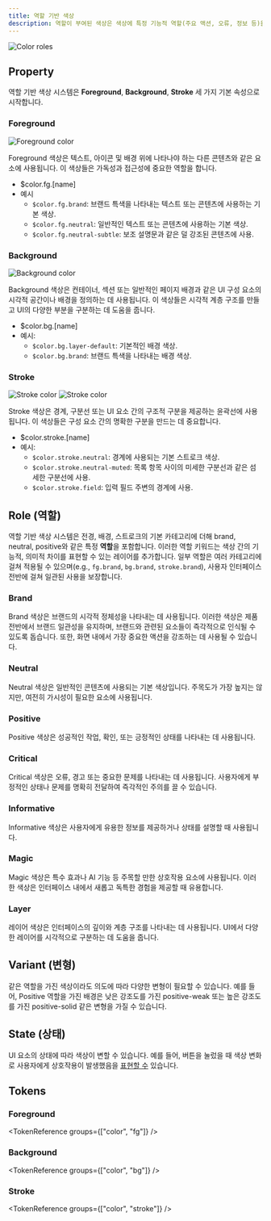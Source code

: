 ```yaml
---
title: 역할 기반 색상
description: 역할이 부여된 색상은 색상에 특정 기능적 역할(주요 액션, 오류, 정보 등)을 할당하여 사용자 인터페이스 전반에 걸쳐 일관성, 명확성, 접근성을 보장합니다.
---
```


![Color roles](./color-roles.png)

## Property

역할 기반 색상 시스템은 **Foreground**, **Background**, **Stroke** 세 가지 기본 속성으로 시작합니다.

### Foreground

![Foreground color](./foreground.webp)

Foreground 색상은 텍스트, 아이콘 및 배경 위에 나타나야 하는 다른 콘텐츠와 같은 요소에 사용됩니다. 이 색상들은 가독성과 접근성에 중요한 역할을 합니다.

- $color.fg.[name]
- 예시
  - `$color.fg.brand`: 브랜드 특색을 나타내는 텍스트 또는 콘텐츠에 사용하는 기본 색상.
  - `$color.fg.neutral`: 일반적인 텍스트 또는 콘텐츠에 사용하는 기본 색상.
  - `$color.fg.neutral-subtle`: 보조 설명문과 같은 덜 강조된 콘텐츠에 사용.

### Background

![Background color](./background.webp)

Background 색상은 컨테이너, 섹션 또는 일반적인 페이지 배경과 같은 UI 구성 요소의 시각적 공간이나 배경을 정의하는 데 사용됩니다. 이 색상들은 시각적 계층 구조를 만들고 UI의 다양한 부분을 구분하는 데 도움을 줍니다.

- $color.bg.[name]
- 예시:
  - `$color.bg.layer-default`: 기본적인 배경 색상.
  - `$color.bg.brand`: 브랜드 특색을 나타내는 배경 색상.

### Stroke

![Stroke color](./stroke.webp)
![Stroke color](./stroke-2.webp)

Stroke 색상은 경계, 구분선 또는 UI 요소 간의 구조적 구분을 제공하는 윤곽선에 사용됩니다. 이 색상들은 구성 요소 간의 명확한 구분을 만드는 데 중요합니다.

- $color.stroke.[name]
- 예시:
  - `$color.stroke.neutral`: 경계에 사용되는 기본 스트로크 색상.
  - `$color.stroke.neutral-muted`: 목록 항목 사이의 미세한 구분선과 같은 섬세한 구분선에 사용.
  - `$color.stroke.field`: 입력 필드 주변의 경계에 사용.

## Role (역할)

역할 기반 색상 시스템은 전경, 배경, 스트로크의 기본 카테고리에 더해 brand, neutral, positive와 같은 특정 **역할**을 포함합니다.
이러한 역할 키워드는 색상 간의 기능적, 의미적 차이를 표현할 수 있는 레이어를 추가합니다. 일부 역할은 여러 카테고리에 걸쳐 적용될 수 있으며(e.g., `fg.brand`, `bg.brand`, `stroke.brand`), 사용자 인터페이스 전반에 걸쳐 일관된 사용을 보장합니다.

### Brand

Brand 색상은 브랜드의 시각적 정체성을 나타내는 데 사용됩니다. 이러한 색상은 제품 전반에서 브랜드 일관성을 유지하며, 브랜드와 관련된 요소들이 즉각적으로 인식될 수 있도록 돕습니다.
또한, 화면 내에서 가장 중요한 액션을 강조하는 데 사용될 수 있습니다.

### Neutral

Neutral 색상은 일반적인 콘텐츠에 사용되는 기본 색상입니다. 주목도가 가장 높지는 않지만, 여전히 가시성이 필요한 요소에 사용됩니다.

### Positive

Positive 색상은 성공적인 작업, 확인, 또는 긍정적인 상태를 나타내는 데 사용됩니다.

### Critical

Critical 색상은 오류, 경고 또는 중요한 문제를 나타내는 데 사용됩니다. 사용자에게 부정적인 상태나 문제를 명확히 전달하여 즉각적인 주의를 끌 수 있습니다.

### Informative

Informative 색상은 사용자에게 유용한 정보를 제공하거나 상태를 설명할 때 사용됩니다.

### Magic

Magic 색상은 특수 효과나 AI 기능 등 주목할 만한 상호작용 요소에 사용됩니다. 이러한 색상은 인터페이스 내에서 새롭고 독특한 경험을 제공할 때 유용합니다.

### Layer

레이어 색상은 인터페이스의 깊이와 계층 구조를 나타내는 데 사용됩니다. UI에서 다양한 레이어를 시각적으로 구분하는 데 도움을 줍니다.

## Variant (변형)

같은 역할을 가진 색상이라도 의도에 따라 다양한 변형이 필요할 수 있습니다. 예를 들어, Positive 역할을 가진 배경은 낮은 강조도를 가진 positive-weak 또는 높은 강조도를 가진 positive-solid 같은 변형을 가질 수 있습니다.

## State (상태)

UI 요소의 상태에 따라 색상이 변할 수 있습니다. 예를 들어, 버튼을 눌렀을 때 색상 변화로 사용자에게 상호작용이 발생했음을 [표현할 수](/docs/design/foundation/state) 있습니다.


## Tokens

### Foreground

<TokenReference groups={["color", "fg"]} />

### Background

<TokenReference groups={["color", "bg"]} />

### Stroke

<TokenReference groups={["color", "stroke"]} />